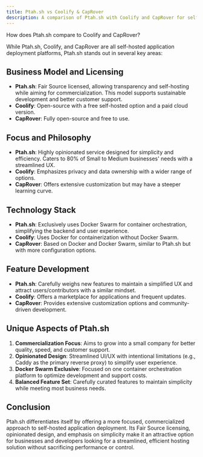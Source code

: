 ```yaml
---
title: Ptah.sh vs Coolify & CapRover
description: A comparison of Ptah.sh with Coolify and CapRover for self-hosted application deployment
---
```


How does Ptah.sh compare to Coolify and CapRover?

While Ptah.sh, Coolify, and CapRover are all self-hosted application deployment platforms, Ptah.sh stands out in several key areas:

## Business Model and Licensing

- **Ptah.sh**: Fair Source licensed, allowing transparency and self-hosting while aiming for commercialization. This model supports sustainable development and better customer support.
- **Coolify**: Open-source with a free self-hosted option and a paid cloud version.
- **CapRover**: Fully open-source and free to use.

## Focus and Philosophy

- **Ptah.sh**: Highly opinionated service designed for simplicity and efficiency. Caters to 80% of Small to Medium businesses' needs with a streamlined UX.
- **Coolify**: Emphasizes privacy and data ownership with a wider range of options.
- **CapRover**: Offers extensive customization but may have a steeper learning curve.

## Technology Stack

- **Ptah.sh**: Exclusively uses Docker Swarm for container orchestration, simplifying the backend and user experience.
- **Coolify**: Uses Docker for containerization without Docker Swarm.
- **CapRover**: Based on Docker and Docker Swarm, similar to Ptah.sh but with more configuration options.

## Feature Development

- **Ptah.sh**: Carefully weighs new features to maintain a simplified UX and attract users/contributors with a similar mindset.
- **Coolify**: Offers a marketplace for applications and frequent updates.
- **CapRover**: Provides extensive customization options and community-driven development.

## Unique Aspects of Ptah.sh

1. **Commercialization Focus**: Aims to grow into a small company for better quality, speed, and customer support.
2. **Opinionated Design**: Streamlined UI/UX with intentional limitations (e.g., Caddy as the primary reverse proxy) to simplify user experience.
3. **Docker Swarm Exclusive**: Focused on one container orchestration platform to optimize development and support costs.
4. **Balanced Feature Set**: Carefully curated features to maintain simplicity while meeting most business needs.

## Conclusion

Ptah.sh differentiates itself by offering a more focused, commercialized approach to self-hosted application deployment. Its Fair Source licensing, opinionated design, and emphasis on simplicity make it an attractive option for businesses and developers looking for a streamlined, efficient hosting solution without sacrificing performance or control.
